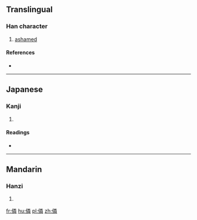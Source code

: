 ==Translingual==

===Han character===
{{Han char|rn=9|rad=人|as=12|sn=14|four=2925<sub>9</sub>|canj=人火木手 (OFDQ)|ids=⿰[[亻]][[粦]]}}

# [[ashamed]]

====References====
* {{Han ref|kx=0117.310|dkj=01133|dj=0250.010|hdz=10221.070|uh=50EF|ud=20719|bh=E0FC|bd=57596}}

----

==Japanese==

===Kanji===
{{ja-kanji|grade=|rs=人12}}

# {{defn|lang=ja|sort=人12}}

====Readings====
* {{ja-readings|on=[[りん]] (rin)|kun=[[はじる]] (hajiru)}}

----

==Mandarin==

===Hanzi===
{{cmn-hanzi|pin=[[jie]] ([[jie5]]), [[lǐn]] ([[lin3]])|wg=chieh<sup>5</sup>, lin<sup>3</sup>}}

# {{defn|lang=cmn|sort=人12}}

[[fr:僯]]
[[hu:僯]]
[[pl:僯]]
[[zh:僯]]